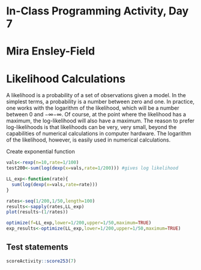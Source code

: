 # In-Class Programming Activity, Day 7

# Mira Ensley-Field

# Likelihood Calculations

A likelihood is a probability of a set of observations given a model. In the simplest terms, a probability is a number between zero and one. In practice, one works with the logarithm of the likelihood, which will be a number between 0 and −∞−∞. Of course, at the point where the likelihood has a maximum, the log-likelihood will also have a maximum. The reason to prefer log-likelihoods is that likelihoods can be very, very small, beyond the capabilities of numerical calculations in computer hardware. The logarithm of the likelihood, however, is easily used in numerical calculations.

Create exponential function
```r
vals<-rexp(n=10,rate=1/100)
test200<-sum(log(dexp(x=vals,rate=1/200))) #gives log likelihood

LL_exp<-function(rate){  
  sum(log(dexp(x=vals,rate=rate)))
}

rates<-seq(1/200,1/50,length=100)
results<-sapply(rates,LL_exp)
plot(results~(1/rates))

optimize(f=LL_exp,lower=1/200,upper=1/50,maximum=TRUE)
exp_results<-optimize(LL_exp,lower=1/200,upper=1/50,maximum=TRUE)
```

## Test statements

```r
scoreActivity::score253(7)
```